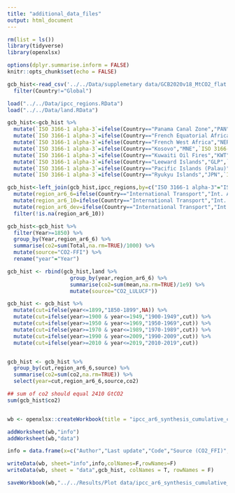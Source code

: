 ```yaml
---
title: "additional_data_files"
output: html_document
---
```


```r


rm(list = ls())
library(tidyverse)
library(openxlsx)

options(dplyr.summarise.inform = FALSE)
knitr::opts_chunk$set(echo = FALSE)


```


```r


gcb_hist<-read_csv('../../Data/supplemetary data/GCB2020v18_MtCO2_flat.csv') %>%
  filter(Country!="Global")

load("../../Data/ipcc_regions.RData")
load("../../Data/land.RData")

gcb_hist<-gcb_hist %>%
  mutate(`ISO 3166-1 alpha-3`=ifelse(Country=="Panama Canal Zone","PAN",`ISO 3166-1 alpha-3`))%>%
  mutate(`ISO 3166-1 alpha-3`=ifelse(Country=="French Equatorial Africa","TCD",`ISO 3166-1 alpha-3`))%>%
  mutate(`ISO 3166-1 alpha-3`=ifelse(Country=="French West Africa","NER",`ISO 3166-1 alpha-3`))%>%
  mutate(`ISO 3166-1 alpha-3`=ifelse(Country=="Kosovo","MNE",`ISO 3166-1 alpha-3`))%>%
  mutate(`ISO 3166-1 alpha-3`=ifelse(Country=="Kuwaiti Oil Fires","KWT",`ISO 3166-1 alpha-3`))%>%
  mutate(`ISO 3166-1 alpha-3`=ifelse(Country=="Leeward Islands","GLP",`ISO 3166-1 alpha-3`))%>%
  mutate(`ISO 3166-1 alpha-3`=ifelse(Country=="Pacific Islands (Palau)","PLW",`ISO 3166-1 alpha-3`))%>%
  mutate(`ISO 3166-1 alpha-3`=ifelse(Country=="Ryukyu Islands","JPN",`ISO 3166-1 alpha-3`))

gcb_hist<-left_join(gcb_hist,ipcc_regions,by=c("ISO 3166-1 alpha-3"="ISO")) %>%
  mutate(region_ar6_6=ifelse(Country=="International Transport","Int. Aviation and Shipping",region_ar6_6)) %>%
  mutate(region_ar6_10=ifelse(Country=="International Transport","Int. Aviation and Shipping",region_ar6_10)) %>%
  mutate(region_ar6_dev=ifelse(Country=="International Transport","Int. Aviation and Shipping",region_ar6_dev)) %>%
  filter(!is.na(region_ar6_10))

gcb_hist<-gcb_hist %>%
  filter(Year>=1850) %>%
  group_by(Year,region_ar6_6) %>%
  summarise(co2=sum(Total,na.rm=TRUE)/1000) %>%
  mutate(source="CO2-FFI") %>%
  rename("year"="Year")

gcb_hist <- rbind(gcb_hist,land %>% 
                    group_by(year,region_ar6_6) %>% 
                    summarise(co2=sum(mean,na.rm=TRUE)/1e9) %>% 
                    mutate(source="CO2_LULUCF"))

gcb_hist <- gcb_hist %>% 
  mutate(cut=ifelse(year<=1899,"1850-1899",NA)) %>% 
  mutate(cut=ifelse(year>=1900 & year<=1949,"1900-1949",cut)) %>% 
  mutate(cut=ifelse(year>=1950 & year<=1969,"1950-1969",cut)) %>% 
  mutate(cut=ifelse(year>=1970 & year<=1989,"1970-1989",cut)) %>% 
  mutate(cut=ifelse(year>=1990 & year<=2009,"1990-2009",cut)) %>% 
  mutate(cut=ifelse(year>=2010 & year<=2019,"2010-2019",cut))


gcb_hist <- gcb_hist %>%
  group_by(cut,region_ar6_6,source) %>% 
  summarise(co2=sum(co2,na.rm=TRUE)) %>% 
  select(year=cut,region_ar6_6,source,co2)

## sum of co2 should equal 2410 GtCO2
sum(gcb_hist$co2)


wb <- openxlsx::createWorkbook(title = "ipcc_ar6_synthesis_cumulative_co2")

addWorksheet(wb,"info")
addWorksheet(wb,"data")

info = data.frame(x=c("Author","Last update","Code","Source (CO2_FFI)","Source (CO2_LULUCF)","Units"),y=c("William F. Lamb",as.character(Sys.time()),"https://github.com/mcc-apsis/AR6-Emissions-trends-and-drivers/blob/master/R/Analysis%20and%20figures/additional_data_files.Rmd","Global carbon budget v2020, see https://folk.universitetetioslo.no/roberan/GCB2020.shtml","Mean of 3 bookkeeping models (Houghton & Nassikas; BLUE; OSCAR), see https://essd.copernicus.org/articles/13/5213/2021/essd-13-5213-2021.html","GtCO2"))

writeData(wb, sheet="info",info,colNames=F,rowNames=F)
writeData(wb, sheet = "data",gcb_hist, colNames = T, rowNames = F)

saveWorkbook(wb,"../../Results/Plot data/ipcc_ar6_synthesis_cumulative_co2.xlsx",overwrite=T)




```
